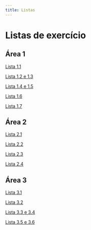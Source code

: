 ```yaml
---
title: Listas
---
```


<h1 class="titulo">
  Listas de exercício
</h1>

## Área 1

[Lista 1.1](/listas/listas_1/lista1.1.pdf)

[Lista 1.2 e 1.3](/listas/listas_1/lista1.2-1.3.pdf)

[Lista 1.4 e 1.5](/listas/listas_1/lista1.4-1.5.pdf)

[Lista 1.6](/listas/listas_1/lista1.6.pdf)

[Lista 1.7](/listas/listas_1/lista1.7.pdf)

## Área 2

[Lista 2.1](/listas/listas_2/lista2.1.pdf)

[Lista 2.2](/listas/listas_2/lista2.2.pdf)

[Lista 2.3](/listas/listas_2/lista2.3.pdf)

[Lista 2.4](/listas/listas_2/lista2.4.pdf)

## Área 3

[Lista 3.1](/listas/listas_3/lista3.1.pdf)

[Lista 3.2](/listas/listas_3/lista3.2.pdf)

[Lista 3.3 e 3.4](/listas/listas_3/lista3.3-3.4.pdf)

[Lista 3.5 e 3.6](/listas/listas_3/lista3.5-3.6.pdf)

















